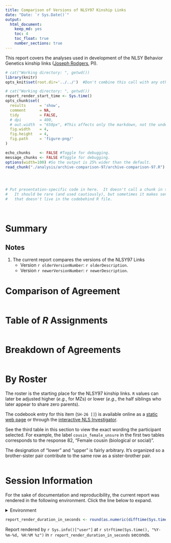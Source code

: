 ```yaml
---
title: Comparison of Versions of NLSY97 Kinship Links
date: "Date: `r Sys.Date()`"
output:
  html_document:
    keep_md: yes
    toc: 4
    toc_float: true
    number_sections: true
---
```


This report covers the analyses used in development of the NLSY Behavior Genetics kinship links ([Joseph Rodgers](https://www.vanderbilt.edu/psychological_sciences/bio/joe-rodgers), PI).

<!--  Set the working directory to the repository's base directory; this assumes the report is nested inside of two directories.-->
```r
# cat("Working directory: ", getwd())
library(knitr)
opts_knit$set(root.dir='../../')  #Don't combine this call with any other chunk -especially one that uses file paths.
```

<!-- Set the report-wide options, and point to the external code file. -->
```r
# cat("Working directory: ", getwd())
report_render_start_time <- Sys.time()
opts_chunk$set(
  results      = 'show',
  comment      = NA,
  tidy         = FALSE,
  # dpi        = 400,
  # out.width  = "650px", #This affects only the markdown, not the underlying png file.  The height will be scaled appropriately.
  fig.width    = 4,
  fig.height   = 4,
  fig.path     = 'figure-png/'
)

echo_chunks    <- FALSE #Toggle for debugging.
message_chunks <- FALSE #Toggle for debugging.
options(width=100) #So the output is 25% wider than the default.
read_chunk("./analysis/archive-comparison-97/archive-comparison-97.R") #This allows knitr to call chunks tagged in the underlying *.R file.
```

<!-- Load 'sourced' R files.  Suppress the output when loading sources. -->
```r
```

<!-- Load packages, or at least verify they're available on the local machine.  Suppress the output when loading packages. -->
```r
```

<!-- Load any global functions and variables declared in the R file.  Suppress the output. -->
```r
```

<!-- Declare any global functions specific to a Rmd output.  Suppress the output. -->
```r
# Put presentation-specific code in here.  It doesn't call a chunk in the codebehind file.
#   It should be rare (and used cautiously), but sometimes it makes sense to include code in Rmd
#   that doesn't live in the codebehind R file.
```

<!-- Load the datasets.   -->
```r
```

<!-- Tweak the datasets.   -->
```r
```

# Summary {.tabset .tabset-fade .tabset-pills}

## Notes
1. The current report compares the versions of the NLSY97 Links
    * Version `r olderVersionNumber`: `r olderDescription`.
    * Version `r newerVersionNumber`: `r newerDescription`.

# Comparison of Agreement
```r
```

# Table of *R* Assignments
```r
```

# Breakdown of Agreements 
```r
```

# By Roster 

The roster is the starting place for the NLSY97 kinship links.  `R` values can later be adjusted higher (*e.g.*, for MZs) or lower (*e.g.*, the half siblings who later appear to share zero parents).

The codebook entry for this item (`SH-26 []`) is available online as a  [static web page](https://www.nlsinfo.org/sites/nlsinfo.org/files/attachments/121128/nlsy97r1scrhh.html#SH-26) or through the [interactive NLS Investigator](https://www.nlsinfo.org/investigator/pages/search.jsp#R11170.00).  

See the third table in this section to view the exact wording the participant selected.  For example, the label `cousin_female_unsure` in the first two tables corresponds to the response 82, "Female cousin (biological or social)".

The designation of "lower" and "upper" is fairly arbitrary.  It's organized so a brother-sister pair contribute to the same row as a sister-brother pair.

```r
```



# Session Information
For the sake of documentation and reproducibility, the current report was rendered in the following environment.  Click the line below to expand.

<details>
  <summary>Environment <span class="glyphicon glyphicon-plus-sign"></span></summary>
```r
if( requireNamespace("devtools", quietly = TRUE) ) {
  devtools::session_info()
} else {
  sessionInfo()
}
```
</details>

```r
report_render_duration_in_seconds <- round(as.numeric(difftime(Sys.time(), report_render_start_time, units="secs")))
```

Report rendered by `r Sys.info()["user"]` at `r strftime(Sys.time(), "%Y-%m-%d, %H:%M %z")` in `r report_render_duration_in_seconds` seconds.
